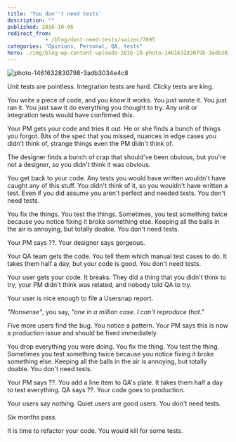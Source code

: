 ```yaml
---
title: 'You don''t need tests'
description: ""
published: 2016-10-06
redirect_from: 
            - /blog/dont-need-tests/swizec/7095
categories: "Opinions, Personal, QA, tests"
hero: ./img/blog-wp-content-uploads-2016-10-photo-1461632830798-3adb3034e4c8-1024x684.jpg
---
```


![photo-1461632830798-3adb3034e4c8](./img/blog-wp-content-uploads-2016-10-photo-1461632830798-3adb3034e4c8-1024x684.jpg)

Unit tests are pointless. Integration tests are hard. Clicky tests are king.

You write a piece of code, and you _know_ it works. You just wrote it. You just ran it. You just saw it do everything you thought to try. Any unit or integration tests would have confirmed this.

Your PM gets your code and tries it out. He or she finds a bunch of things you forgot. Bits of the spec that you missed, nuances in edge cases you didn't think of, strange things even the PM didn't think of.

The designer finds a bunch of crap that should've been obvious, but you're not a designer, so you didn't think it was obvious.

You get back to your code. Any tests you would have written wouldn't have caught any of this stuff. You didn't think of it, so you wouldn't have written a test. Even if you did assume you aren't perfect and needed tests. You don't need tests.

You fix the things. You test the things. Sometimes, you test something twice because you notice fixing it broke something else. Keeping all the balls in the air is annoying, but totally doable. You don't need tests.

Your PM says ??. Your designer says gorgeous.

Your QA team gets the code. You tell them which manual test cases to do. It takes them half a day, but your code is good. You don't need tests.

Your user gets your code. It breaks. They did a thing that you didn't think to try, your PM didn't think was related, and nobody told QA to try.

Your user is nice enough to file a Usersnap report.

_"Nonsense"_, you say, _"one in a million case. I can't reproduce that."_

Five more users find the bug. You notice a pattern. Your PM says this is now a production issue and should be fixed immediately.

You drop everything you were doing. You fix the thing. You test the thing. Sometimes you test something twice because you notice fixing it broke something else. Keeping all the balls in the air is annoying, but totally doable. You don't need tests.

Your PM says ??. You add a line item to QA's plate. It takes them half a day to test everything. QA says ??. Your code goes to production.

Your users say nothing. Quiet users are good users. You don't need tests.

Six months pass.

It is time to refactor your code. You would kill for some tests.
